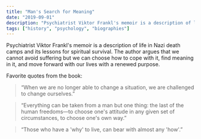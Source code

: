 ```yaml
---
title: "Man's Search for Meaning"
date: "2019-09-01"
description: "Psychiatrist Viktor Frankl's memoir is a description of life in Nazi death camps and its lessons for spiritual survival."
tags: ["history", "psychology", "biographies"]
---
```


Psychiatrist Viktor Frankl's memoir is a description of life in Nazi death camps and its lessons for spiritual survival. The author argues that we cannot avoid suffering but we can choose how to cope with it, find meaning in it, and move forward with our lives with a renewed purpose.

Favorite quotes from the book:

> “When we are no longer able to change a situation, we are challenged to change ourselves.”

> “Everything can be taken from a man but one thing: the last of the human freedoms—to choose one's attitude in any given set of circumstances, to choose one's own way.”

> “Those who have a 'why' to live, can bear with almost any 'how'.”
